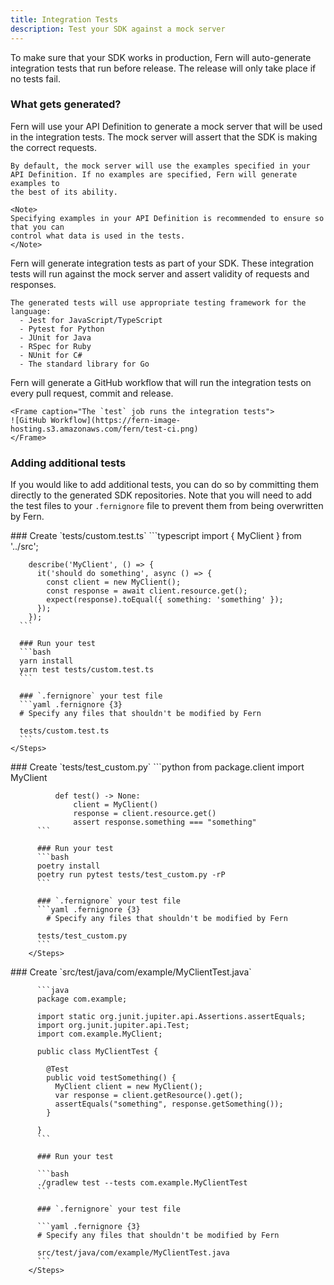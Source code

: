 ```yaml
---
title: Integration Tests
description: Test your SDK against a mock server
---
```


<Markdown src="/snippets/pro-callout.mdx" />

To make sure that your SDK works in production, Fern will auto-generate
integration tests that run before release. The release will only take place
if no tests fail.

### What gets generated?

<AccordionGroup>
  <Accordion title="Mock Server">
    Fern will use your API Definition to generate a mock server that will be used
    in the integration tests. The mock server will assert that the SDK is
    making the correct requests.

    By default, the mock server will use the examples specified in your
    API Definition. If no examples are specified, Fern will generate examples to
    the best of its ability.

    <Note>
    Specifying examples in your API Definition is recommended to ensure so that you can
    control what data is used in the tests.
    </Note>
  </Accordion>
  <Accordion title="Integration Tests">
    Fern will generate integration tests as part of your SDK. These integration tests
    will run against the mock server and assert validity of requests and responses.

    The generated tests will use appropriate testing framework for the language:
      - Jest for JavaScript/TypeScript
      - Pytest for Python
      - JUnit for Java
      - RSpec for Ruby
      - NUnit for C#
      - The standard library for Go
  </Accordion>
  <Accordion title="GitHub Workflows">
    Fern will generate a GitHub workflow that will run the integration tests
    on every pull request, commit and release.

    <Frame caption="The `test` job runs the integration tests">
    ![GitHub Workflow](https://fern-image-hosting.s3.amazonaws.com/fern/test-ci.png)
    </Frame>
  </Accordion>
</AccordionGroup>

### Adding additional tests

If you would like to add additional tests, you can do so by committing them
directly to the generated SDK repositories. Note that you will need to
add the test files to your `.fernignore` file to prevent them from being
overwritten by Fern.

<Tabs>
  <Tab title="TypeScript">
    <Steps>
      ### Create `tests/custom.test.ts`
      ```typescript
        import { MyClient } from '../src';

        describe('MyClient', () => {
          it('should do something', async () => {
            const client = new MyClient();
            const response = await client.resource.get();
            expect(response).toEqual({ something: 'something' });
          });
        });
      ```

      ### Run your test
      ```bash
      yarn install
      yarn test tests/custom.test.ts
      ```

      ### `.fernignore` your test file
      ```yaml .fernignore {3}
      # Specify any files that shouldn't be modified by Fern

      tests/custom.test.ts
      ```
    </Steps>
  </Tab>
    <Tab title="Python">
      <Steps>
          ### Create `tests/test_custom.py`
          ```python
              from package.client import MyClient

              def test() -> None:
                  client = MyClient()
                  response = client.resource.get()
                  assert response.something === "something"
          ```

          ### Run your test
          ```bash
          poetry install
          poetry run pytest tests/test_custom.py -rP
          ```

          ### `.fernignore` your test file
          ```yaml .fernignore {3}
            # Specify any files that shouldn't be modified by Fern

          tests/test_custom.py
          ```
        </Steps>
  </Tab>
      <Tab title="Java">
      <Steps>
          ### Create `src/test/java/com/example/MyClientTest.java`

          ```java
          package com.example;

          import static org.junit.jupiter.api.Assertions.assertEquals;
          import org.junit.jupiter.api.Test;
          import com.example.MyClient;

          public class MyClientTest {

            @Test
            public void testSomething() {
              MyClient client = new MyClient();
              var response = client.getResource().get();
              assertEquals("something", response.getSomething());
            }

          }
          ```

          ### Run your test

          ```bash
          ./gradlew test --tests com.example.MyClientTest
          ```

          ### `.fernignore` your test file

          ```yaml .fernignore {3}
          # Specify any files that shouldn't be modified by Fern

          src/test/java/com/example/MyClientTest.java
          ```
        </Steps>
  </Tab>

</Tabs>
